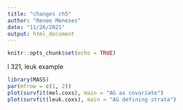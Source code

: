 ```yaml
---
title: "changes ch5"
author: "Renee Menezes"
date: "11/26/2021"
output: html_document
---
```


```r
knitr::opts_chunk$set(echo = TRUE)
```

l 321, leuk example

```r
library(MASS)
par(mfrow = c(1, 2))
plot(survfit(mel.coxs), main = "AG as covariate")
plot(survfit(leuk.coxs), main = "AG defining strata")


```